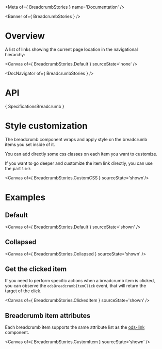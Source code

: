
<Meta of={ BreadcrumbStories } name='Documentation' />

<Banner of={ BreadcrumbStories } />

# Overview

A list of links showing the current page location in the navigational hierarchy:

<Canvas of={ BreadcrumbStories.Default } sourceState='none' />

<DocNavigator of={ BreadcrumbStories } />

# API

<Markdown>{ SpecificationsBreadcrumb }</Markdown>

# Style customization

The breadcrumb component wraps and apply style on the breadcrumb items you set inside of it.

You can add directly some css classes on each item you want to customize.

If you want to go deeper and customize the item link directly, you can use the part `link`

<Canvas of={ BreadcrumbStories.CustomCSS } sourceState='shown'/>

# Examples

## Default

<Canvas of={ BreadcrumbStories.Default } sourceState='shown' />

## Collapsed

<Canvas of={ BreadcrumbStories.Collapsed } sourceState='shown' />

## Get the clicked item

If you need to perform specific actions when a breadcrumb item is clicked,
you can observe the `odsBreadcrumbItemClick` event, that will return the target of the click.

<Canvas of={ BreadcrumbStories.ClickedItem } sourceState='shown' />

## Breadcrumb item attributes

Each breadcrumb item supports the same attribute list as the [ods-link](?path=/docs/ods-components-actions-link--documentation#properties) component.

<Canvas of={ BreadcrumbStories.CustomItem } sourceState='shown' />
